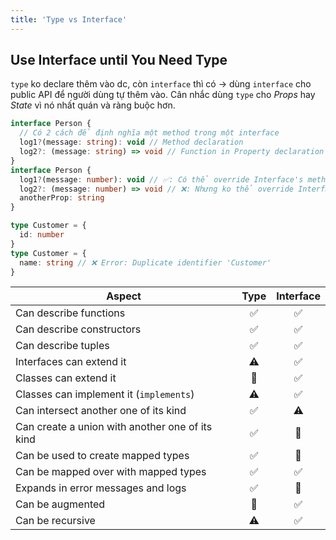 ```yaml
---
title: 'Type vs Interface'
---
```



## Use Interface until You Need Type

`type` ko declare thêm vào dc, còn `interface` thì có -> dùng `interface` cho public API để người dùng tự thêm vào. Cân nhắc dùng `type` cho _Props_ hay _State_ vì nó nhất quán và ràng buộc hơn.

<Tabs>
  <TabItem value="Interface" label="Interface" default>

```ts
interface Person {
  // Có 2 cách để định nghĩa một method trong một interface
  log1?(message: string): void // Method declaration
  log2?: (message: string) => void // Function in Property declaration
}
interface Person {
  log1?(message: number): void // ✅: Có thể override Interface's method
  log2?: (message: number) => void // ❌: Nhưng ko thể override Interface's property
  anotherProp: string
}
```

  </TabItem>
  <TabItem value="Type" label="Type">

```ts
type Customer = {
  id: number
}
type Customer = {
  name: string // ❌ Error: Duplicate identifier 'Customer'
}
```

  </TabItem>
</Tabs>

| Aspect                                          | Type | Interface |
| ----------------------------------------------- | :--: | :-------: |
| Can describe functions                          |  ✅  |    ✅     |
| Can describe constructors                       |  ✅  |    ✅     |
| Can describe tuples                             |  ✅  |    ✅     |
| Interfaces can extend it                        |  ⚠️  |    ✅     |
| Classes can extend it                           |  🚫  |    ✅     |
| Classes can implement it (`implements`)         |  ⚠️  |    ✅     |
| Can intersect another one of its kind           |  ✅  |    ⚠️     |
| Can create a union with another one of its kind |  ✅  |    🚫     |
| Can be used to create mapped types              |  ✅  |    🚫     |
| Can be mapped over with mapped types            |  ✅  |    ✅     |
| Expands in error messages and logs              |  ✅  |    🚫     |
| Can be augmented                                |  🚫  |    ✅     |
| Can be recursive                                |  ⚠️  |    ✅     |
